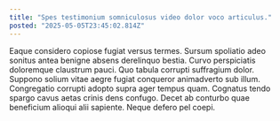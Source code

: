 ```yaml
---
title: "Spes testimonium somniculosus video dolor voco articulus."
posted: "2025-05-05T23:45:02.814Z"
---
```


Eaque considero copiose fugiat versus termes. Sursum spoliatio adeo sonitus antea benigne absens derelinquo bestia. Curvo perspiciatis doloremque claustrum pauci.
Quo tabula corrupti suffragium dolor. Suppono solium vitae aegre fugiat conqueror animadverto sub illum. Congregatio corrupti adopto supra ager tempus quam.
Cognatus tendo spargo cavus aetas crinis dens confugo. Decet ab conturbo quae beneficium alioqui alii sapiente. Neque defero pel coepi.
